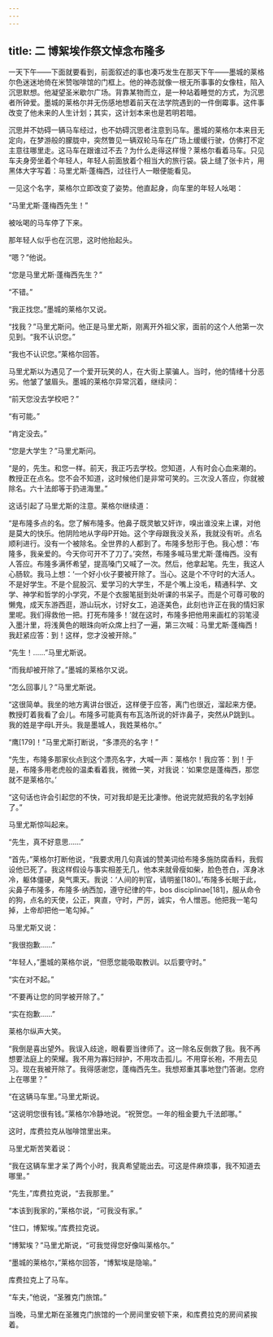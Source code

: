 ```yaml
---
---
---
```

title: 二 博絮埃作祭文悼念布隆多
---




一天下午——下面就要看到，前面叙述的事也凑巧发生在那天下午——墨城的莱格尔色迷迷地倚在米赞咖啡馆的门框上。他的神态就像一根无所事事的女像柱，陷入沉思默想。他凝望圣米歇尔广场。背靠某物而立，是一种站着睡觉的方式，为沉思者所钟爱。墨城的莱格尔并无伤感地想着前天在法学院遇到的一件倒霉事。这件事改变了他未来的人生计划；其实，这计划本来也是若明若暗。

沉思并不妨碍一辆马车经过，也不妨碍沉思者注意到马车。墨城的莱格尔本来目无定向，在梦游般的朦胧中，突然瞥见一辆双轮马车在广场上缓缓行驶，仿佛打不定主意往哪里走。这马车在跟谁过不去？为什么走得这样慢？莱格尔看着马车。只见车夫身旁坐着个年轻人，年轻人前面放着个相当大的旅行袋。袋上缝了张卡片，用黑体大字写着：马里尤斯·蓬梅西，过往行人一眼便能看见。

一见这个名字，莱格尔立即改变了姿势。他直起身，向车里的年轻人吆喝：

“马里尤斯·蓬梅西先生！”

被吆喝的马车停了下来。

那年轻人似乎也在沉思，这时他抬起头。

“嗯？”他说。

“您是马里尤斯·蓬梅西先生？”

“不错。”

“我正找您。”墨城的莱格尔又说。

“找我？”马里尤斯问。他正是马里尤斯，刚离开外祖父家，面前的这个人他第一次见到。“我不认识您。”

“我也不认识您。”莱格尔回答。

马里尤斯以为遇见了一个爱开玩笑的人，在大街上蒙骗人。当时，他的情绪十分恶劣。他皱了皱眉头。墨城的莱格尔异常沉着，继续问：

“前天您没去学校吧？”

“有可能。”

“肯定没去。”

“您是大学生？”马里尤斯问。

“是的，先生。和您一样。前天，我正巧去学校。您知道，人有时会心血来潮的。教授正在点名。您不会不知道，这时候他们是非常可笑的。三次没人答应，你就被除名。六十法郎等于扔进海里。”

这话引起了马里尤斯的注意。莱格尔继续道：

“是布隆多点的名。您了解布隆多。他鼻子既灵敏又奸诈，嗅出谁没来上课，对他是莫大的快乐。他阴险地从字母P开始。这个字母跟我没关系，我就没有听。点名顺利进行。没有一个被除名。全世界的人都到了。布隆多愁形于色。我心想：‘布隆多，我亲爱的。今天你可开不了刀了。’突然，布隆多喊马里尤斯·蓬梅西。没有人答应。布隆多满怀希望，提高嗓门又喊了一次。然后，他拿起笔。先生，我这人心肠软。我马上想：‘一个好小伙子要被开除了。当心。这是个不守时的大活人。不是好学生。不是个屁股沉、爱学习的大学生，不是个嘴上没毛，精通科学、文学、神学和哲学的小学究，不是个衣服笔挺到处听课的书呆子。而是个可尊可敬的懒鬼，成天东游西逛，游山玩水，讨好女工，追逐美色，此刻也许正在我的情妇家里呢。我们得救他一把。打死布隆多！’就在这时，布隆多把他用来画杠的羽笔浸入墨汁里，将浅黄色的眼珠向听众席上扫了一遍，第三次喊：马里尤斯·蓬梅西！我赶紧应答：到！这样，您才没被开除。”

“先生！……”马里尤斯说。

“而我却被开除了。”墨城的莱格尔又说。

“怎么回事儿？”马里尤斯说。

“这很简单。我坐的地方离讲台很近，这样便于应答，离门也很近，溜起来方便。教授盯着我看了会儿。布隆多可能真有布瓦洛所说的奸诈鼻子，突然从P跳到L。我的姓是字母L开头。我是墨城人，我姓莱格尔。”

“鹰[179]！”马里尤斯打断说，“多漂亮的名字！”

“先生，布隆多那家伙点到这个漂亮名字，大喊一声：莱格尔！我应答：到！于是，布隆多用老虎般的温柔看着我，微微一笑，对我说：‘如果您是蓬梅西，那您就不是莱格尔。’

“这句话也许会引起您的不快，可对我却是无比凄惨。他说完就把我的名字划掉了。”

马里尤斯惊叫起来。

“先生，真不好意思……”

“首先，”莱格尔打断他说，“我要求用几句真诚的赞美词给布隆多施防腐香料，我假设他已死了。我这样假设与事实相差无几，他本来就骨瘦如柴，脸色苍白，浑身冰冷，躯体僵硬，臭气熏天。我说：‘人间的判官，请明鉴[180]。’布隆多长眠于此，尖鼻子布隆多，布隆多·纳西加，遵守纪律的牛，bos disciplinae[181]，服从命令的狗，点名的天使，公正，爽直，守时，严厉，诚实，令人憎恶。他把我一笔勾掉，上帝却把他一笔勾掉。”

马里尤斯又说：

“我很抱歉……”

“年轻人，”墨城的莱格尔说，“但愿您能吸取教训。以后要守时。”

“实在对不起。”

“不要再让您的同学被开除了。”

“实在抱歉……”

莱格尔纵声大笑。

“我倒是喜出望外。我误入歧途，眼看要当律师了。这一除名反倒救了我。我不再想要法庭上的荣耀。我不用为寡妇辩护，不用攻击孤儿。不用穿长袍，不用去见习。现在我被开除了。我得感谢您，蓬梅西先生。我想郑重其事地登门答谢。您府上在哪里？”

“在这辆马车里。”马里尤斯说。

“这说明您很有钱。”莱格尔冷静地说。“祝贺您。一年的租金要九千法郎哪。”

这时，库费拉克从咖啡馆里出来。

马里尤斯苦笑着说：

“我在这辆车里才呆了两个小时，我真希望能出去。可这是件麻烦事，我不知道去哪里。”

“先生，”库费拉克说，“去我那里。”

“本该到我家的，”莱格尔说，“可我没有家。”

“住口，博絮埃。”库费拉克说。

“博絮埃？”马里尤斯说，“可我觉得您好像叫莱格尔。”

“墨城的莱格尔，”莱格尔回答，“博絮埃是隐喻。”

库费拉克上了马车。

“车夫，”他说，“圣雅克门旅馆。”

当晚，马里尤斯在圣雅克门旅馆的一个房间里安顿下来，和库费拉克的房间紧挨着。